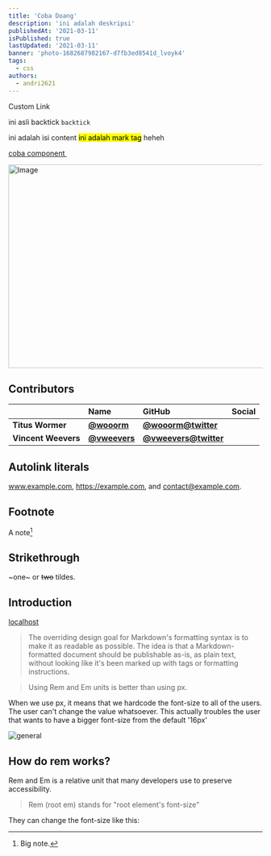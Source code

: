 ```yaml
---
title: 'Coba Doang'
description: 'ini adalah deskripsi'
publishedAt: '2021-03-11'
isPublished: true
lastUpdated: '2021-03-11'
banner: 'photo-1682687982167-d7fb3ed8541d_lvoyk4'
tags:
  - css
authors:
  - andri2621
---
```


<CustomLink href='#custom-link'>Custom Link</CustomLink>

ini asli backtick `backtick`

ini adalah isi content <mark>ini adalah mark tag</mark> heheh

<a href='awandri.com' className='animated-underline custom-link'>
  coba component
</a>

<img src='https://awandri.com/images/bg-opengraph.jpg' alt='' />

<Image
  src='https://awandri.com/images/bg-opengraph.jpg'
  width='718'
  height='404'
  alt='Image'
/>

## Contributors

|                     | Name                                         | GitHub                                                | Social |
| :------------------ | :------------------------------------------- | :---------------------------------------------------- | ------ |
| **Titus Wormer**    | [**@wooorm**](https://github.com/wooorm)     | [**@wooorm@twitter**](https://twitter.com/wooorm)     |
| **Vincent Weevers** | [**@vweevers**](https://github.com/vweevers) | [**@vweevers@twitter**](https://twitter.com/vweevers) |        |

## Autolink literals

www.example.com, https://example.com, and contact@example.com.

## Footnote

A note[^1]

[^1]: Big note.

## Strikethrough

~one~ or ~~two~~ tildes.

## Introduction

[localhost](http://localhost:3000)

> The overriding design goal for Markdown's
> formatting syntax is to make it as readable
> as possible. The idea is that a
> Markdown-formatted document should be
> publishable as-is, as plain text, without
> looking like it's been marked up with tags
> or formatting instructions.

> Using Rem and Em units is better than using px.

When we use px, it means that we hardcode the font-size to all of the users. The user can't change the value whatsoever. This actually troubles the user that wants to have a bigger font-size from the default '16px'

![general](https://github.com/andri2621/og-generator/assets/78326009/2d9cea92-5045-40b1-a725-51664d3b6121)

## How do rem works?

Rem and Em is a relative unit that many developers use to preserve accessibility.

> Rem (root em) stands for "root element's font-size"

They can change the font-size like this:
